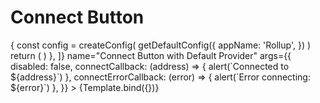 


<Meta title="Components/ConnectButton" component={ConnectButton} />


# Connect Button

<Canvas>
  <Story
    decorators={[
      (Story) => {
        const config = createConfig(
          getDefaultConfig({
            appName: 'Rollup',
          })
        )
        return (
          <WagmiConfig config={config}>
            <Story />
          </WagmiConfig>
        )
      },
    ]}
    name="Connect Button with Default Provider"
    args={{
      disabled: false,
      connectCallback: (address) => {
        alert(`Connected to ${address}`)
      },
      connectErrorCallback: (error) => {
        alert(`Error connecting: ${error}`)
      },
    }}
  >
    {Template.bind({})}
  </Story>
</Canvas>
